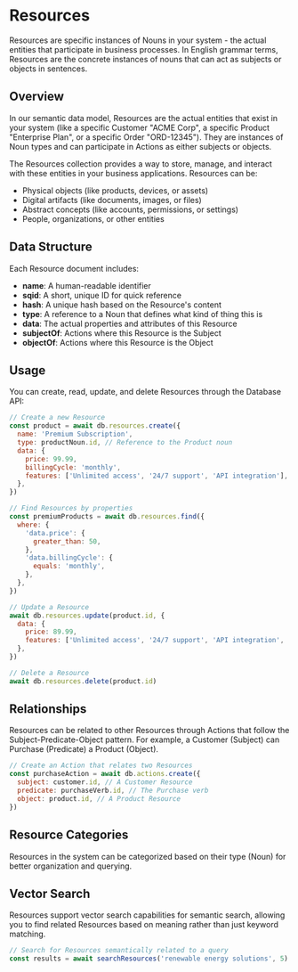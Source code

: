 # Resources

Resources are specific instances of Nouns in your system - the actual entities that participate in business processes. In English grammar terms, Resources are the concrete instances of nouns that can act as subjects or objects in sentences.

## Overview

In our semantic data model, Resources are the actual entities that exist in your system (like a specific Customer "ACME Corp", a specific Product "Enterprise Plan", or a specific Order "ORD-12345"). They are instances of Noun types and can participate in Actions as either subjects or objects.

The Resources collection provides a way to store, manage, and interact with these entities in your business applications. Resources can be:

- Physical objects (like products, devices, or assets)
- Digital artifacts (like documents, images, or files)
- Abstract concepts (like accounts, permissions, or settings)
- People, organizations, or other entities

## Data Structure

Each Resource document includes:

- **name**: A human-readable identifier
- **sqid**: A short, unique ID for quick reference
- **hash**: A unique hash based on the Resource's content
- **type**: A reference to a Noun that defines what kind of thing this is
- **data**: The actual properties and attributes of this Resource
- **subjectOf**: Actions where this Resource is the Subject
- **objectOf**: Actions where this Resource is the Object

## Usage

You can create, read, update, and delete Resources through the Database API:

```javascript
// Create a new Resource
const product = await db.resources.create({
  name: 'Premium Subscription',
  type: productNoun.id, // Reference to the Product noun
  data: {
    price: 99.99,
    billingCycle: 'monthly',
    features: ['Unlimited access', '24/7 support', 'API integration'],
  },
})

// Find Resources by properties
const premiumProducts = await db.resources.find({
  where: {
    'data.price': {
      greater_than: 50,
    },
    'data.billingCycle': {
      equals: 'monthly',
    },
  },
})

// Update a Resource
await db.resources.update(product.id, {
  data: {
    price: 89.99,
    features: ['Unlimited access', '24/7 support', 'API integration', 'New feature!'],
  },
})

// Delete a Resource
await db.resources.delete(product.id)
```

## Relationships

Resources can be related to other Resources through Actions that follow the Subject-Predicate-Object pattern. For example, a Customer (Subject) can Purchase (Predicate) a Product (Object).

```javascript
// Create an Action that relates two Resources
const purchaseAction = await db.actions.create({
  subject: customer.id, // A Customer Resource
  predicate: purchaseVerb.id, // The Purchase verb
  object: product.id, // A Product Resource
})
```

## Resource Categories

Resources in the system can be categorized based on their type (Noun) for better organization and querying.

## Vector Search

Resources support vector search capabilities for semantic search, allowing you to find related Resources based on meaning rather than just keyword matching.

```javascript
// Search for Resources semantically related to a query
const results = await searchResources('renewable energy solutions', 5)
```
